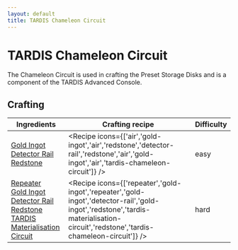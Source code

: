 ```yaml
---
layout: default
title: TARDIS Chameleon Circuit
---
```



TARDIS Chameleon Circuit
===================

The Chameleon Circuit is used in crafting the Preset Storage Disks and is a component of the TARDIS Advanced Console.

## Crafting

| Ingredients | Crafting recipe | Difficulty |
| ----------- | --------------- | ------------- |
| [Gold Ingot](https://minecraft.wiki/w/Gold_Ingot)<br/>[Detector Rail](https://minecraft.wiki/w/Detector_Rail)<br/>[Redstone](https://minecraft.wiki/w/Redstone) | <Recipe icons={['air','gold-ingot','air','redstone','detector-rail','redstone','air','gold-ingot','air','tardis-chameleon-circuit']} /> | easy |
| [Repeater](https://minecraft.wiki/w/Repeater)<br/>[Gold Ingot](https://minecraft.wiki/w/Gold_Ingot)<br/>[Detector Rail](https://minecraft.wiki/w/Detector_Rail)<br/>[Redstone](https://minecraft.wiki/w/Redstone)<br/>[TARDIS Materialisation Circuit](/items/tardis-materialisation-circuit) | <Recipe icons={['repeater','gold-ingot','repeater','gold-ingot','detector-rail','gold-ingot','redstone','tardis-materialisation-circuit','redstone','tardis-chameleon-circuit']} /> | hard |

